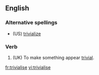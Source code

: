 ==English==

===Alternative spellings===
* (US) [[trivialize]]

===Verb===
{{en-verb|trivialis|es}}

# {{transitive}} (UK) To make something appear [[trivial]].

[[fr:trivialise]]
[[vi:trivialise]]